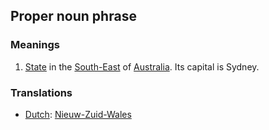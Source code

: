 ==Proper noun phrase==

===Meanings===
#[[State]] in the [[South-East]] of [[Australia]]. Its capital is Sydney.

===Translations===
*[[Dutch]]: [[Nieuw-Zuid-Wales]]